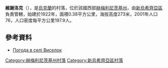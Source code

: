 {{coord|48|52|58|N|27|24|15|E|scale:100000|display=title}}

'''維謝洛克'''（{{lang-uk|Виселок}}），是[[烏克蘭|烏克蘭]]的村落，位於該國西部[[赫梅利尼茨基州|赫梅利尼茨基州]]，由[[新烏希齊亞區|新烏希齊亞區]]負責管轄，始建於1922年，面積0.38平方公里，海拔高度273米，2001年人口76，人口密度每平方公里197.9人。

==參考資料==
* [http://weather.in.ua/ua/hmel'nickaja/3649 Погода в селі Виселок] {{Wayback|url=http://weather.in.ua/ua/hmel%27nickaja/3649 |date=20160305210924 }}

{{DEFAULTSORT:Виселок}}
[[Category:赫梅利尼茨基州村落|Category:赫梅利尼茨基州村落]]
[[Category:新烏希齊亞區村落|Category:新烏希齊亞區村落]]


{{Khmelnytskyi-geo-stub}}